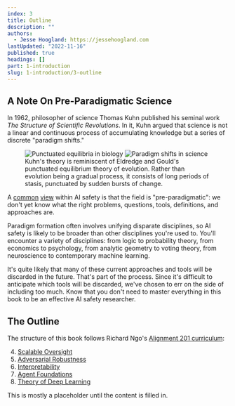 ```yaml
---
index: 3
title: Outline
description: ""
authors: 
  - Jesse Hoogland: https://jessehoogland.com
lastUpdated: "2022-11-16"
published: true
headings: []
part: 1-introduction
slug: 1-introduction/3-outline
---
```



## A Note On Pre-Paradigmatic Science

In 1962, philosopher of science Thomas Kuhn published his seminal work *The Structure of Scientific Revolutions*. In it, Kuhn argued that science is not a linear and continuous process of accumulating knowledge but a series of discrete "paradigm shifts." 

<figure>
  <div class="flex gap-4">
    <img src="" alt="Punctuated equilibria in biology" class="flex"/>
    <img src="" alt="Paradigm shifts in science" class="flex"/>
  </div>
  <caption> 
    Kuhn's theory is reminiscent of Eldredge and Gould's punctuated equilibrium theory of evolution. Rather than evolution being a gradual process, it consists of long periods of stasis, punctuated by sudden bursts of change. 
  </caption>
</figure>

A [common](https://www.alignmentforum.org/posts/P3Yt66Wh5g7SbkKuT/how-to-get-into-independent-research-on-alignment-agency#Preparadigmicity) [view](https://www.alignmentforum.org/posts/Kcbo4rXu3jYPnauoK/challenges-with-breaking-into-miri-style-research#FiYdq6pirAYMRnPJz) within AI safety is that the field is "pre-paradigmatic": we don't yet know what the right problems, questions, tools, definitions, and approaches are. 

Paradigm formation often involves unifying disparate disciplines, so AI safety is likely to be broader than other disciplines you're used to. You'll encounter a variety of disciplines: from logic to probability theory, from economics to psychology, from analytic geometry to voting theory, from neuroscience to contemporary machine learning. 

It's quite likely that many of these current approaches and tools will be discarded in the future. That's part of the process. Since it's difficult to anticipate which tools will be discarded, we've chosen to err on the side of including too much. Know that you don't need to master everything in this book to be an effective AI safety researcher.

## The Outline

The structure of this book follows Richard Ngo's [Alignment 201 curriculum](https://www.agisafetyfundamentals.com/alignment-201-curriculum):

4. [Scalable Oversight](/3-safety/4-scalable-oversight)
5. [Adversarial Robustness](/3-safety/5-adversarial-robustness)
6. [Interpretability](/3-safety/6-interpretability)
7. [Agent Foundations](/3-safety/7-agent-foundations)
8. [Theory of Deep Learning](/3-safety/8-theory-of-dl)

This is mostly a placeholder until the content is filled in.